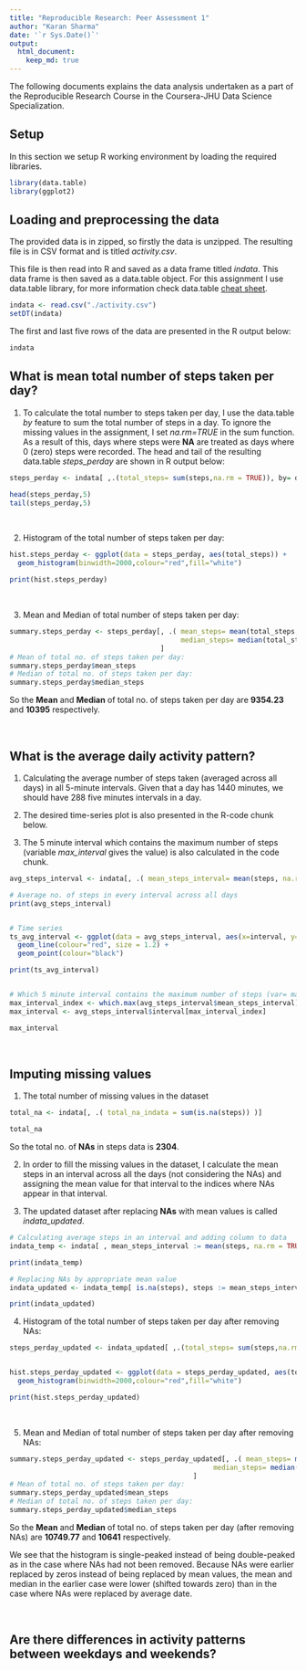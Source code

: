 ```yaml
---
title: "Reproducible Research: Peer Assessment 1"
author: "Karan Sharma"
date: '`r Sys.Date()`'
output: 
  html_document:
    keep_md: true
---
```


The following documents explains the data analysis undertaken as a part of the Reproducible Research Course in the Coursera-JHU Data Science Specialization. 

## Setup

In this section we setup R working environment by loading the required libraries. 

```r

library(data.table)
library(ggplot2)

```




## Loading and preprocessing the data

The provided data is in zipped, so firstly the data is unzipped. The resulting file is in CSV format and is titled *activity.csv*.

This file is then read into R and saved as a data frame titled *indata*. This data frame is then saved as a data.table object. For this assignment I use data.table library, for more information check data.table [cheat sheet](https://s3.amazonaws.com/assets.datacamp.com/img/blog/data+table+cheat+sheet.pdf).

```r
indata <- read.csv("./activity.csv")
setDT(indata)
```


The first and last five rows of the data are presented in the R output below:

```r
indata
```




## What is mean total number of steps taken per day?

1. To calculate the total number to steps taken per day, I use the data.table *by* feature to sum the total number of steps in a day. To ignore the missing values in the assignment, I set *na.rm=TRUE* in the sum function. As a result of this, days where steps were **NA** are treated as days where 0 (zero) steps were recorded. The head and tail of the resulting data.table *steps_perday* are shown in R output below:

```r

steps_perday <- indata[ ,.(total_steps= sum(steps,na.rm = TRUE)), by= date]

head(steps_perday,5)
tail(steps_perday,5)

```

\


2. Histogram of the total number of steps taken per day:

```r

hist.steps_perday <- ggplot(data = steps_perday, aes(total_steps)) + 
  geom_histogram(binwidth=2000,colour="red",fill="white")

print(hist.steps_perday)

```

\


3. Mean and Median of total number of steps taken per day:
```r

summary.steps_perday <- steps_perday[, .( mean_steps= mean(total_steps, na.rm = TRUE),
                                          median_steps= median(total_steps, na.rm = TRUE))
                                     ]
# Mean of total no. of steps taken per day:
summary.steps_perday$mean_steps
# Median of total no. of steps taken per day:
summary.steps_perday$median_steps
```
So the **Mean** and **Median** of total no. of steps taken per day are **9354.23** and **10395** respectively.  

\


## What is the average daily activity pattern?

1. Calculating the average number of steps taken (averaged across all days) in all 5-minute intervals. Given that a day has 1440 minutes, we should have 288 five minutes intervals in a day.

2. The desired time-series plot is also presented in the R-code chunk below.

3. The 5 minute interval which contains the maximum number of steps (variable *max_interval* gives the value) is also calculated in the code chunk.

```r

avg_steps_interval <- indata[, .( mean_steps_interval= mean(steps, na.rm = TRUE)), by= interval]

# Average no. of steps in every interval across all days
print(avg_steps_interval)


# Time series
ts_avg_interval <- ggplot(data = avg_steps_interval, aes(x=interval, y=mean_steps_interval)) +
  geom_line(colour="red", size = 1.2) +
  geom_point(colour="black")

print(ts_avg_interval)


# Which 5 minute interval contains the maximum number of steps (var= max_interval)
max_interval_index <- which.max(avg_steps_interval$mean_steps_interval) #calc the index
max_interval <- avg_steps_interval$interval[max_interval_index]

max_interval

```

\


## Imputing missing values

1. The total number of missing values in the dataset

```r

total_na <- indata[, .( total_na_indata = sum(is.na(steps)) )]

total_na

```
  So the total no. of **NAs** in steps data is **2304**.
  
2. In order to fill the missing values in the dataset, I calculate the mean steps in an interval across all the days (not considering the NAs) and assigning the mean value for that interval to the indices where NAs appear in that interval.

3. The updated dataset after replacing **NAs** with mean values is called *indata_updated*.

```r

# Calculating average steps in an interval and adding column to data
indata_temp <- indata[ , mean_steps_interval := mean(steps, na.rm = TRUE), by= interval]

print(indata_temp)

# Replacing NAs by appropriate mean value
indata_updated <- indata_temp[ is.na(steps), steps := mean_steps_interval]

print(indata_updated)

```

4. Histogram of the total number of steps taken per day after removing NAs:

```r

steps_perday_updated <- indata_updated[ ,.(total_steps= sum(steps,na.rm = TRUE)), by= date]


hist.steps_perday_updated <- ggplot(data = steps_perday_updated, aes(total_steps)) + 
  geom_histogram(binwidth=2000,colour="red",fill="white")

print(hist.steps_perday_updated)

```

\


5. Mean and Median of total number of steps taken per day after removing NAs:
```r

summary.steps_perday_updated <- steps_perday_updated[, .( mean_steps= mean(total_steps, na.rm = TRUE),
                                                  median_steps= median(total_steps, na.rm = TRUE))
                                             ]
# Mean of total no. of steps taken per day:
summary.steps_perday_updated$mean_steps
# Median of total no. of steps taken per day:
summary.steps_perday_updated$median_steps
```
So the **Mean** and **Median** of total no. of steps taken per day (after removing NAs) are **10749.77** and **10641** respectively.  

We see that the histogram is single-peaked instead of being double-peaked as in the case where NAs had not been removed. Because NAs were earlier replaced by zeros instead of being replaced by mean values, the mean and median in the earlier case were lower (shifted towards zero) than in the case where NAs were replaced by average date.

\



## Are there differences in activity patterns between weekdays and weekends?
